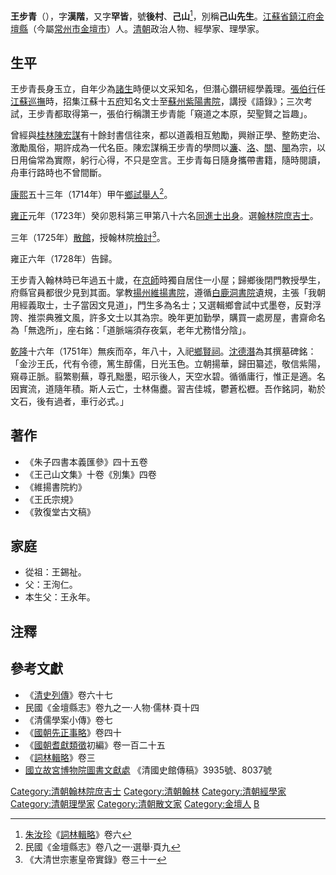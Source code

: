 '''王步青'''（{{bd|1672年||1751年|catIdx=W王}}），字'''漢階'''，又字'''罕皆'''，號'''後村'''、'''己山'''<ref>[[朱汝珍|朱汝珍]]《[[詞林輯略|詞林輯略]]》卷六</ref>，別稱'''己山先生'''。[[江蘇省|江蘇省]][[鎮江府|鎮江府]][[金壇縣|金壇縣]]（今屬[[常州市|常州市]][[金壇市|金壇市]]）人。[[清朝|清朝]]政治人物、經學家、理學家。

==生平==
王步青長身玉立，自年少為[[諸生|諸生]]時便以文采知名，但潛心鑽研經學義理。[[張伯行|張伯行]]任[[江蘇巡撫|江蘇巡撫]]時，招集江蘇十五[[府|府]]知名文士至[[蘇州|蘇州]][[紫陽書院|紫陽書院]]，講授《語錄》；三次考試，王步青都取得第一，張伯行稱讚王步青能「窺道之本原，契聖賢之旨趣」。

曾經與[[桂林|桂林]][[陳宏謀|陳宏謀]]有十餘封書信往來，都以道義相互勉勵，興辦正學、整飭吏治、激勵風俗，期許成為一代名臣。陳宏謀稱王步青的學問以[[周敦頤|濂]]、[[二程|洛]]、[[張載_(北宋)|關]]、[[朱熹|閩]]為宗，以日用倫常為實際，躬行心得，不只是空言。王步青每日隨身攜帶書籍，隨時閱讀，舟車行路時也不曾間斷。

[[康熙|康熙]]五十三年（1714年）甲午[[鄉試|鄉試]][[舉人|舉人]]<ref>民國《金壇縣志》卷八之一·選舉·頁九</ref>。

[[雍正|雍正]]元年（1723年）癸卯恩科第三甲第八十六名[[同進士出身|同進士出身]]。選[[翰林院|翰林院]][[庶吉士|庶吉士]]。

三年（1725年）[[散館|散館]]，授翰林院[[檢討|檢討]]<ref>《大清世宗憲皇帝實錄》卷三十一</ref>。

雍正六年（1728年）告歸。

王步青入翰林時已年過五十歲，在[[京師|京師]]時獨自居住一小屋；歸鄉後閉門教授學生，府縣官員都很少見到其面。掌教[[揚州|揚州]][[維揚書院|維揚書院]]，遵循[[白鹿洞書院|白鹿洞書院]]遺規，主張「我朝用經義取士，士子當因文見道」，門生多為名士；又選輯鄉會試中式墨卷，反對浮誇、推崇典雅文風，許多文士以其為宗。晚年更加勤學，購買一處房屋，書齋命名為「無逸所」，座右銘：「道脈端須存夜氣，老年尤務惜分陰」。

[[乾隆|乾隆]]十六年（1751年）無疾而卒，年八十，入祀[[鄉賢祠|鄉賢祠]]。[[沈德潛|沈德潛]]為其撰墓碑銘：「金沙王氏，代有令德，篤生醇儒，日光玉色。立朝揚華，歸田纂述，敬信紫陽，窺尋正脈。翦繁剔蕪，尊孔黜墨，昭示後人，天空水碧。循循庸行，惟正是適。名因實流，道隨年積。斯人云亡，士林傷衋。習吉佳城，鬱蒼松櫪。吾作銘詞，勒於文石，後有過者，車行必式。」

==著作==
*《朱子四書本義匯參》四十五卷
*《王己山文集》十卷《別集》四卷
*《維揚書院約》
*《王氏宗規》
*《敦復堂古文稿》

==家庭==
*從祖：王錫祉。
*父：王洵仁。
*本生父：王永年。

==注釋==
<div class="references-small">
<references></references>
</div>
==參考文獻==
*《[[清史列傳|清史列傳]]》卷六十七
*民國《金壇縣志》卷九之一·人物·儒林·頁十四
*《清儒學案小傳》卷七
*《[[國朝先正事略|國朝先正事略]]》卷四十
*《[[國朝耆獻類徵|國朝耆獻類徵]]初編》卷一百二十五
*《[[詞林輯略|詞林輯略]]》卷三
*[[國立故宮博物院|國立故宮博物院]][http://www.npm.gov.tw/zh-tw/learning/library/info.htm 圖書文獻處] {{Wayback|url=http://www.npm.gov.tw/zh-tw/learning/library/info.htm |date=20110219061109 }}《清國史館傳稿》3935號、8037號

{{雍正元年癸卯恩科殿試金榜}}
{{DEFAULTSORT:W王}}
[[Category:清朝翰林院庶吉士|Category:清朝翰林院庶吉士]]
[[Category:清朝翰林|Category:清朝翰林]]
[[Category:清朝經學家|Category:清朝經學家]]
[[Category:清朝理學家|Category:清朝理學家]]
[[Category:清朝散文家|Category:清朝散文家]]
[[Category:金壇人|Category:金壇人]]
[[Category:王姓|B]]